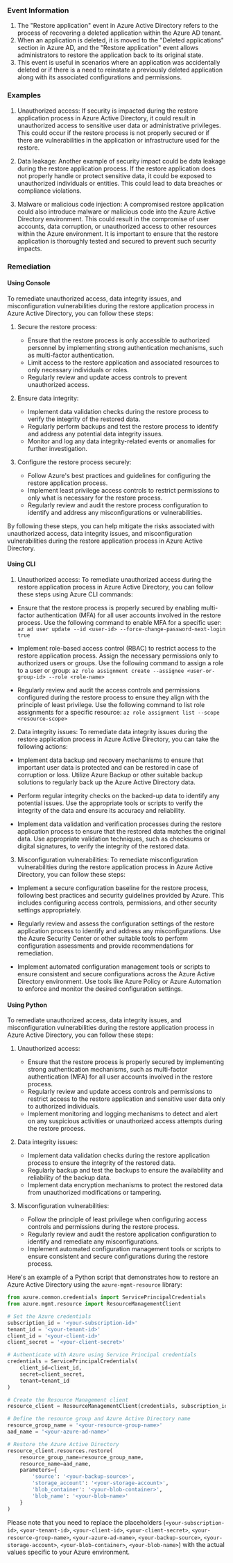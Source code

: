 
### Event Information

1. The "Restore application" event in Azure Active Directory refers to the process of recovering a deleted application within the Azure AD tenant.
2. When an application is deleted, it is moved to the "Deleted applications" section in Azure AD, and the "Restore application" event allows administrators to restore the application back to its original state.
3. This event is useful in scenarios where an application was accidentally deleted or if there is a need to reinstate a previously deleted application along with its associated configurations and permissions.


### Examples

1. Unauthorized access: If security is impacted during the restore application process in Azure Active Directory, it could result in unauthorized access to sensitive user data or administrative privileges. This could occur if the restore process is not properly secured or if there are vulnerabilities in the application or infrastructure used for the restore.

2. Data leakage: Another example of security impact could be data leakage during the restore application process. If the restore application does not properly handle or protect sensitive data, it could be exposed to unauthorized individuals or entities. This could lead to data breaches or compliance violations.

3. Malware or malicious code injection: A compromised restore application could also introduce malware or malicious code into the Azure Active Directory environment. This could result in the compromise of user accounts, data corruption, or unauthorized access to other resources within the Azure environment. It is important to ensure that the restore application is thoroughly tested and secured to prevent such security impacts.

### Remediation

#### Using Console

To remediate unauthorized access, data integrity issues, and misconfiguration vulnerabilities during the restore application process in Azure Active Directory, you can follow these steps:

1. Secure the restore process:
   - Ensure that the restore process is only accessible to authorized personnel by implementing strong authentication mechanisms, such as multi-factor authentication.
   - Limit access to the restore application and associated resources to only necessary individuals or roles.
   - Regularly review and update access controls to prevent unauthorized access.

2. Ensure data integrity:
   - Implement data validation checks during the restore process to verify the integrity of the restored data.
   - Regularly perform backups and test the restore process to identify and address any potential data integrity issues.
   - Monitor and log any data integrity-related events or anomalies for further investigation.

3. Configure the restore process securely:
   - Follow Azure's best practices and guidelines for configuring the restore application process.
   - Implement least privilege access controls to restrict permissions to only what is necessary for the restore process.
   - Regularly review and audit the restore process configuration to identify and address any misconfigurations or vulnerabilities.

By following these steps, you can help mitigate the risks associated with unauthorized access, data integrity issues, and misconfiguration vulnerabilities during the restore application process in Azure Active Directory.

#### Using CLI

1. Unauthorized access: To remediate unauthorized access during the restore application process in Azure Active Directory, you can follow these steps using Azure CLI commands:

- Ensure that the restore process is properly secured by enabling multi-factor authentication (MFA) for all user accounts involved in the restore process. Use the following command to enable MFA for a specific user:
  `az ad user update --id <user-id> --force-change-password-next-login true`

- Implement role-based access control (RBAC) to restrict access to the restore application process. Assign the necessary permissions only to authorized users or groups. Use the following command to assign a role to a user or group:
  `az role assignment create --assignee <user-or-group-id> --role <role-name>`

- Regularly review and audit the access controls and permissions configured during the restore process to ensure they align with the principle of least privilege. Use the following command to list role assignments for a specific resource:
  `az role assignment list --scope <resource-scope>`

2. Data integrity issues: To remediate data integrity issues during the restore application process in Azure Active Directory, you can take the following actions:

- Implement data backup and recovery mechanisms to ensure that important user data is protected and can be restored in case of corruption or loss. Utilize Azure Backup or other suitable backup solutions to regularly back up the Azure Active Directory data.

- Perform regular integrity checks on the backed-up data to identify any potential issues. Use the appropriate tools or scripts to verify the integrity of the data and ensure its accuracy and reliability.

- Implement data validation and verification processes during the restore application process to ensure that the restored data matches the original data. Use appropriate validation techniques, such as checksums or digital signatures, to verify the integrity of the restored data.

3. Misconfiguration vulnerabilities: To remediate misconfiguration vulnerabilities during the restore application process in Azure Active Directory, you can follow these steps:

- Implement a secure configuration baseline for the restore process, following best practices and security guidelines provided by Azure. This includes configuring access controls, permissions, and other security settings appropriately.

- Regularly review and assess the configuration settings of the restore application process to identify and address any misconfigurations. Use the Azure Security Center or other suitable tools to perform configuration assessments and provide recommendations for remediation.

- Implement automated configuration management tools or scripts to ensure consistent and secure configurations across the Azure Active Directory environment. Use tools like Azure Policy or Azure Automation to enforce and monitor the desired configuration settings.

#### Using Python

To remediate unauthorized access, data integrity issues, and misconfiguration vulnerabilities during the restore application process in Azure Active Directory, you can follow these steps:

1. Unauthorized access:
   - Ensure that the restore process is properly secured by implementing strong authentication mechanisms, such as multi-factor authentication (MFA) for all user accounts involved in the restore process.
   - Regularly review and update access controls and permissions to restrict access to the restore application and sensitive user data only to authorized individuals.
   - Implement monitoring and logging mechanisms to detect and alert on any suspicious activities or unauthorized access attempts during the restore process.

2. Data integrity issues:
   - Implement data validation checks during the restore application process to ensure the integrity of the restored data.
   - Regularly backup and test the backups to ensure the availability and reliability of the backup data.
   - Implement data encryption mechanisms to protect the restored data from unauthorized modifications or tampering.

3. Misconfiguration vulnerabilities:
   - Follow the principle of least privilege when configuring access controls and permissions during the restore process.
   - Regularly review and audit the restore application configuration to identify and remediate any misconfigurations.
   - Implement automated configuration management tools or scripts to ensure consistent and secure configurations during the restore process.

Here's an example of a Python script that demonstrates how to restore an Azure Active Directory using the `azure-mgmt-resource` library:

```python
from azure.common.credentials import ServicePrincipalCredentials
from azure.mgmt.resource import ResourceManagementClient

# Set the Azure credentials
subscription_id = '<your-subscription-id>'
tenant_id = '<your-tenant-id>'
client_id = '<your-client-id>'
client_secret = '<your-client-secret>'

# Authenticate with Azure using Service Principal credentials
credentials = ServicePrincipalCredentials(
    client_id=client_id,
    secret=client_secret,
    tenant=tenant_id
)

# Create the Resource Management client
resource_client = ResourceManagementClient(credentials, subscription_id)

# Define the resource group and Azure Active Directory name
resource_group_name = '<your-resource-group-name>'
aad_name = '<your-azure-ad-name>'

# Restore the Azure Active Directory
resource_client.resources.restore(
    resource_group_name=resource_group_name,
    resource_name=aad_name,
    parameters={
        'source': '<your-backup-source>',
        'storage_account': '<your-storage-account>',
        'blob_container': '<your-blob-container>',
        'blob_name': '<your-blob-name>'
    }
)
```

Please note that you need to replace the placeholders (`<your-subscription-id>`, `<your-tenant-id>`, `<your-client-id>`, `<your-client-secret>`, `<your-resource-group-name>`, `<your-azure-ad-name>`, `<your-backup-source>`, `<your-storage-account>`, `<your-blob-container>`, `<your-blob-name>`) with the actual values specific to your Azure environment.

